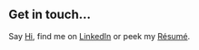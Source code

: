 ## Get in touch…

Say [Hi](mike@gmail.com), find me on [LinkedIn](https://www.linkedin.com/in/mvardy/) or peek my [Résumé](https://i-heart-php.github.io/resume.pdf).
